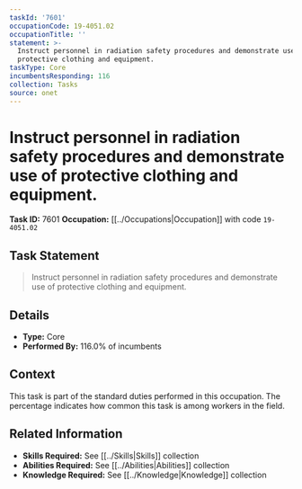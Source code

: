 ```yaml
---
taskId: '7601'
occupationCode: 19-4051.02
occupationTitle: ''
statement: >-
  Instruct personnel in radiation safety procedures and demonstrate use of
  protective clothing and equipment.
taskType: Core
incumbentsResponding: 116
collection: Tasks
source: onet
---
```

# Instruct personnel in radiation safety procedures and demonstrate use of protective clothing and equipment.

**Task ID:** 7601
**Occupation:** [[../Occupations|Occupation]] with code `19-4051.02`

## Task Statement

> Instruct personnel in radiation safety procedures and demonstrate use of protective clothing and equipment.

## Details

- **Type:** Core
- **Performed By:** 116.0% of incumbents

## Context

This task is part of the standard duties performed in this occupation. The percentage indicates how common this task is among workers in the field.

## Related Information

- **Skills Required:** See [[../Skills|Skills]] collection
- **Abilities Required:** See [[../Abilities|Abilities]] collection
- **Knowledge Required:** See [[../Knowledge|Knowledge]] collection
